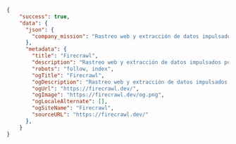 ```json JSON
{
    "success": true,
    "data": {
      "json": {
        "company_mission": "Rastreo web y extracción de datos impulsados por IA",
      },
      "metadata": {
        "title": "Firecrawl",
        "description": "Rastreo web y extracción de datos impulsados por IA",
        "robots": "follow, index",
        "ogTitle": "Firecrawl",
        "ogDescription": "Rastreo web y extracción de datos impulsados por IA",
        "ogUrl": "https://firecrawl.dev/",
        "ogImage": "https://firecrawl.dev/og.png",
        "ogLocaleAlternate": [],
        "ogSiteName": "Firecrawl",
        "sourceURL": "https://firecrawl.dev/"
      },
    }
}
```
